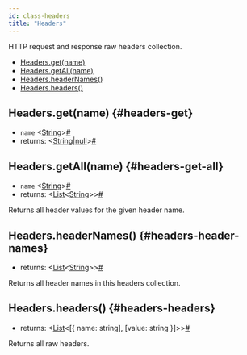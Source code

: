 ```yaml
---
id: class-headers
title: "Headers"
---
```


HTTP request and response raw headers collection.


- [Headers.get(name)](./api/class-headers.mdx#headers-get)
- [Headers.getAll(name)](./api/class-headers.mdx#headers-get-all)
- [Headers.headerNames()](./api/class-headers.mdx#headers-header-names)
- [Headers.headers()](./api/class-headers.mdx#headers-headers)

## Headers.get(name) {#headers-get}
- `name`<a aria-hidden="true" tabindex="-1" class="list-anchor-link" id="headers-get-option-name"/> &#60;[String]&#62;<a href="#headers-get-option-name" class="list-anchor">#</a>
- returns:<a aria-hidden="true" tabindex="-1" class="list-anchor-link" id="headers-get-return"/> &#60;[String]|[null]&#62;<a href="#headers-get-return" class="list-anchor">#</a>

## Headers.getAll(name) {#headers-get-all}
- `name`<a aria-hidden="true" tabindex="-1" class="list-anchor-link" id="headers-get-all-option-name"/> &#60;[String]&#62;<a href="#headers-get-all-option-name" class="list-anchor">#</a>
- returns:<a aria-hidden="true" tabindex="-1" class="list-anchor-link" id="headers-get-all-return"/> &#60;[List]<[String]>&#62;<a href="#headers-get-all-return" class="list-anchor">#</a>

Returns all header values for the given header name.

## Headers.headerNames() {#headers-header-names}
- returns:<a aria-hidden="true" tabindex="-1" class="list-anchor-link" id="headers-header-names-return"/> &#60;[List]<[String]>&#62;<a href="#headers-header-names-return" class="list-anchor">#</a>

Returns all header names in this headers collection.

## Headers.headers() {#headers-headers}
- returns:<a aria-hidden="true" tabindex="-1" class="list-anchor-link" id="headers-headers-return"/> &#60;[List]<[{ name: string], [value: string }]>&#62;<a href="#headers-headers-return" class="list-anchor">#</a>

Returns all raw headers.

[Browser]: ./api/class-browser.mdx "Browser"
[BrowserContext]: ./api/class-browsercontext.mdx "BrowserContext"
[BrowserType]: ./api/class-browsertype.mdx "BrowserType"
[ConsoleMessage]: ./api/class-consolemessage.mdx "ConsoleMessage"
[Dialog]: ./api/class-dialog.mdx "Dialog"
[Download]: ./api/class-download.mdx "Download"
[ElementHandle]: ./api/class-elementhandle.mdx "ElementHandle"
[FileChooser]: ./api/class-filechooser.mdx "FileChooser"
[Frame]: ./api/class-frame.mdx "Frame"
[Headers]: ./api/class-headers.mdx "Headers"
[JSHandle]: ./api/class-jshandle.mdx "JSHandle"
[Keyboard]: ./api/class-keyboard.mdx "Keyboard"
[Locator]: ./api/class-locator.mdx "Locator"
[Mouse]: ./api/class-mouse.mdx "Mouse"
[Page]: ./api/class-page.mdx "Page"
[Playwright]: ./api/class-playwright.mdx "Playwright"
[PlaywrightException]: ./api/class-playwrightexception.mdx "PlaywrightException"
[Request]: ./api/class-request.mdx "Request"
[Response]: ./api/class-response.mdx "Response"
[Route]: ./api/class-route.mdx "Route"
[Selectors]: ./api/class-selectors.mdx "Selectors"
[TimeoutError]: ./api/class-timeouterror.mdx "TimeoutError"
[Touchscreen]: ./api/class-touchscreen.mdx "Touchscreen"
[Tracing]: ./api/class-tracing.mdx "Tracing"
[Video]: ./api/class-video.mdx "Video"
[WebSocket]: ./api/class-websocket.mdx "WebSocket"
[WebSocketFrame]: ./api/class-websocketframe.mdx "WebSocketFrame"
[Worker]: ./api/class-worker.mdx "Worker"
[Element]: https://developer.mozilla.org/en-US/docs/Web/API/element "Element"
[EvaluationArgument]: ./core-concepts.mdx#evaluation-argument "EvaluationArgument"
[Promise]: https://developer.mozilla.org/en-US/docs/Web/JavaScript/Reference/Global_Objects/Promise "Promise"
[iterator]: https://developer.mozilla.org/en-US/docs/Web/JavaScript/Reference/Iteration_protocols "Iterator"
[origin]: https://developer.mozilla.org/en-US/docs/Glossary/Origin "Origin"
[selector]: https://developer.mozilla.org/en-US/docs/Web/CSS/CSS_Selectors "selector"
[Serializable]: https://developer.mozilla.org/en-US/docs/Web/JavaScript/Reference/Global_Objects/JSON/stringify#Description "Serializable"
[UIEvent.detail]: https://developer.mozilla.org/en-US/docs/Web/API/UIEvent/detail "UIEvent.detail"
[UnixTime]: https://en.wikipedia.org/wiki/Unix_time "Unix Time"
[xpath]: https://developer.mozilla.org/en-US/docs/Web/XPath "xpath"

[boolean]: https://docs.oracle.com/javase/tutorial/java/nutsandbolts/datatypes.html "boolean"
[byte&#91;&#93;]: https://docs.oracle.com/javase/tutorial/java/nutsandbolts/datatypes.html "byte[]"
[Consumer]: https://docs.oracle.com/javase/8/docs/api/java/util/function/Consumer.html "Consumer"
[double]: https://docs.oracle.com/javase/tutorial/java/nutsandbolts/datatypes.html "double"
[InputStream]: https://docs.oracle.com/javase/8/docs/api/java/io/InputStream.html "InputStream"
[int]: https://docs.oracle.com/javase/tutorial/java/nutsandbolts/datatypes.html "int"
[List]: https://docs.oracle.com/javase/8/docs/api/java/util/List.html "List"
[Map]: https://docs.oracle.com/javase/8/docs/api/java/util/Map.html "Map"
[null]: https://docs.oracle.com/javase/specs/jls/se8/html/jls-3.html#jls-3.10.7 "null"
[Object]: https://docs.oracle.com/javase/8/docs/api/java/lang/Object.html "Object"
[Path]: https://docs.oracle.com/javase/8/docs/api/java/nio/file/Path.html "Path"
[Pattern]: https://docs.oracle.com/javase/8/docs/api/java/util/regex/Pattern.html "Pattern"
[Predicate]: https://docs.oracle.com/javase/8/docs/api/java/util/function/Predicate.html "Predicate"
[void]: https://docs.oracle.com/javase/tutorial/java/javaOO/methods.html "void"
[Runnable]: https://docs.oracle.com/javase/8/docs/api/java/lang/Runnable.html "Runnable"
[RuntimeException]: https://docs.oracle.com/javase/8/docs/api/java/lang/RuntimeException.html "RuntimeException"
[String]: https://docs.oracle.com/javase/8/docs/api/java/lang/String.html "String"

[all available image tags]: https://mcr.microsoft.com/v2/playwright/java/tags/list "all available image tags"
[Docker Hub]: https://hub.docker.com/_/microsoft-playwright-java "Docker Hub"
[Dockerfile.focal]: https://github.com/microsoft/playwright-java/blob/master/Dockerfile.focal "Dockerfile.focal"
